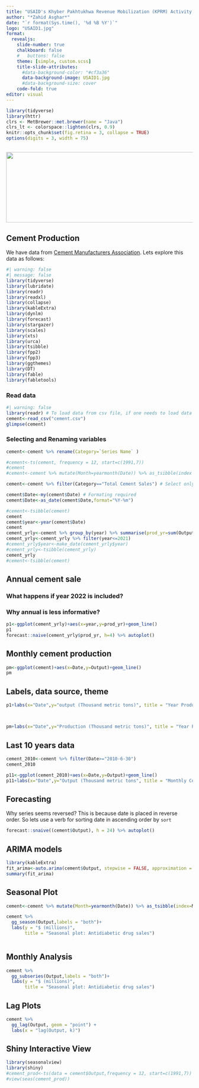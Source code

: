 ```yaml
---
title: "USAID's Khyber Pakhtukhwa Revenue Mobilization (KPRM) Activity "
author: "*Zahid Asghar*"
date: "`r format(Sys.time(), '%d %B %Y')`"
logo: "USAID1.jpg"
format:
  revealjs: 
    slide-number: true
    chalkboard: false
    #   buttons: false 
    theme: [simple, custom.scss]
    title-slide-attributes:
      #data-background-color: "#cf3a36"
      data-background-image: USAID1.jpg
      #data-background-size: cover 
    code-fold: true
editor: visual
---
```



```r
library(tidyverse)
library(httr)
clrs <- MetBrewer::met.brewer(name = "Java")
clrs_lt <- colorspace::lighten(clrs, 0.9)
knitr::opts_chunk$set(fig.retina = 3, collapse = TRUE)
options(digits = 3, width = 75)
```

## ![](usaid-kp.png){fig-align="top" width="1500" height="190"} {.centered .top background-color="`r clrs_lt[6]`"}


  
## Cement Production
  
  We have data from [Cement Manufacturers Association](https://www.apcma.com). Lets explore this data as follows:
  
```r
#| warning: false
#| message: false
library(tidyverse)
library(lubridate)
library(readr)
library(readxl)
library(collapse)
library(kableExtra)
library(dynlm)
library(forecast)
library(stargazer)
library(scales)
library(xts)
library(urca)
library(tsibble)
library(fpp2)
library(fpp3)
library(ggthemes)
library(DT)
library(fable)
library(fabletools)
```

### Read data

```r
#| warning: false
library(readr) # To load data from csv file, if one needs to load data from excel, then use excel file
cement<-read_csv("cement.csv")
glimpse(cement)
```

### Selecting and Renaming variables

```r
cement<-cement %>% rename(Category=`Series Name` )

#cement<-ts(cement, frequency = 12, start=c(1991,7))
#cement
#cement<-cement %>% mutate(Month=yearmonth(Date)) %>% as_tsibble(index = Month)

cement<-cement %>% filter(Category=="Total Cement Sales") # Select only Total Cement Sales

cement$Date<-my(cement$Date) # Formating required
cement$Date<-as_date(cement$Date,format="%Y-%m")

#cement<-tsibble(cement)
cement
cement$year<-year(cement$Date)
cement
cement_yrly<-cement %>% group_by(year) %>% summarise(prod_yr=sum(Output))
cement_yrly<-cement_yrly %>% filter(year<=2021)
#cement_yrly$year<-make_date(cement_yrly$year)
#cement_yrly<-tsibble(cement_yrly)
cement_yrly
#cement<-tsibble(cement)
```

## Annual cement sale

### What happens if year 2022 is included?

### Why annual is less informative?

```r
p1<-ggplot(cement_yrly)+aes(x=year,y=prod_yr)+geom_line()
p1
forecast::naive(cement_yrly$prod_yr, h=4) %>% autoplot() 
```

## Monthly cement production

```r
pm<-ggplot(cement)+aes(x=Date,y=Output)+geom_line()
pm
```

## Labels, data source, theme

```r
p1+labs(x="Date",y="output (Thousand metric tons)", title = "Year Production from 1991-2022", caption = "By Zahid Asghar, Source:APCMA, Pakistan")



```

## 

```r
pm+labs(x="Date",y="Production (Thousand metric tons)", title = "Year Production from 1991-2022", caption = "By Zahid Asghar, Source:APCMA, Pakistan")

```

## Last 10 years data

```r
cement_2010<-cement %>% filter(Date>="2010-6-30")
cement_2010
```

```r
p11<-ggplot(cement_2010)+aes(x=Date,y=Output)+geom_line()
p11+labs(x="Date",y="Output (Thousand metric tons", title = "Monthly Cement Output from 2010-2022", caption = "By Zahid Asghar, Source:APCMA, Pakistan")
```

## Forecasting

Why series seems reversed? This is because date is placed in reverse order. So lets use a verb for sorting date in ascending order by `sort`

```r

forecast::snaive((cement$Output), h = 24) %>% autoplot()

```

## ARIMA models

```r
library(kableExtra)
fit_arima<-auto.arima(cement$Output, stepwise = FALSE, approximation = FALSE)
summary(fit_arima)

```


## Seasonal Plot

```r
cement<-cement %>% mutate(Month=yearmonth(Date)) %>% as_tsibble(index=Month)

cement %>%
  gg_season(Output,labels = "both")+
  labs(y = "$ (millions)",
       title = "Seasonal plot: Antidiabetic drug sales")



```

## Monthly Analysis

```r
cement %>%
  gg_subseries(Output,labels = "both")+
  labs(y = "$ (millions)",
       title = "Seasonal plot: Antidiabetic drug sales")


```

## Lag Plots

```r

cement %>%
  gg_lag(Output, geom = "point") +
  labs(x = "lag(Output, k)")

```

## Shiny Interactive View

```r
library(seasonalview)
library(shiny)
#cement_prod<-ts(data = cement$Output,frequency = 12, start=c(1991,7))
#view(seas(cement_prod))

```
